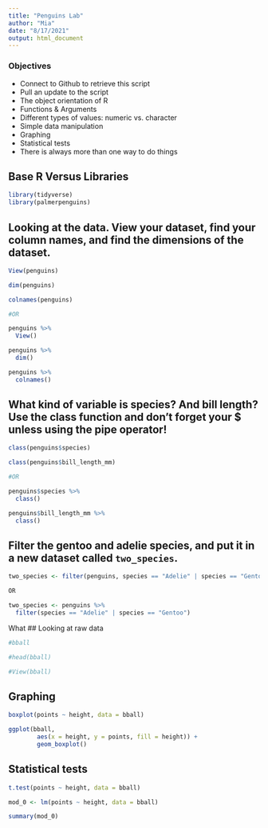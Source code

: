 ```yaml
---
title: "Penguins Lab"
author: "Mia"
date: "8/17/2021"
output: html_document
---
```


### Objectives
- Connect to Github to retrieve this script
- Pull an update to the script
- The object orientation of R
- Functions & Arguments
- Different types of values: numeric vs. character
- Simple data manipulation
- Graphing
- Statistical tests
- There is always more than one way to do things

## Base R Versus Libraries

```r
library(tidyverse)
library(palmerpenguins)
```

## Looking at the data. View your dataset, find your column names, and find the dimensions of the dataset.

```r
View(penguins)

dim(penguins)

colnames(penguins)

#OR

penguins %>% 
  View()

penguins %>% 
  dim()

penguins %>% 
  colnames()

```

## What kind of variable is species?  And bill length? Use the class function and don't forget your $ unless using the pipe operator!

```r
class(penguins$species)

class(penguins$bill_length_mm)

#OR 

penguins$species %>% 
  class()

penguins$bill_length_mm %>% 
  class()
```


## Filter the gentoo and adelie species, and put it in a new dataset called `two_species`.

```r
two_species <- filter(penguins, species == "Adelie" | species == "Gentoo")

OR 

two_species <- penguins %>% 
  filter(species == "Adelie" | species == "Gentoo")
```

What 
## Looking at raw data

```r
#bball

#head(bball)

#View(bball)
```

## Graphing

```r
boxplot(points ~ height, data = bball) 

ggplot(bball, 
        aes(x = height, y = points, fill = height)) +
        geom_boxplot()
```

## Statistical tests

```r
t.test(points ~ height, data = bball)

mod_0 <- lm(points ~ height, data = bball)

summary(mod_0)
```

